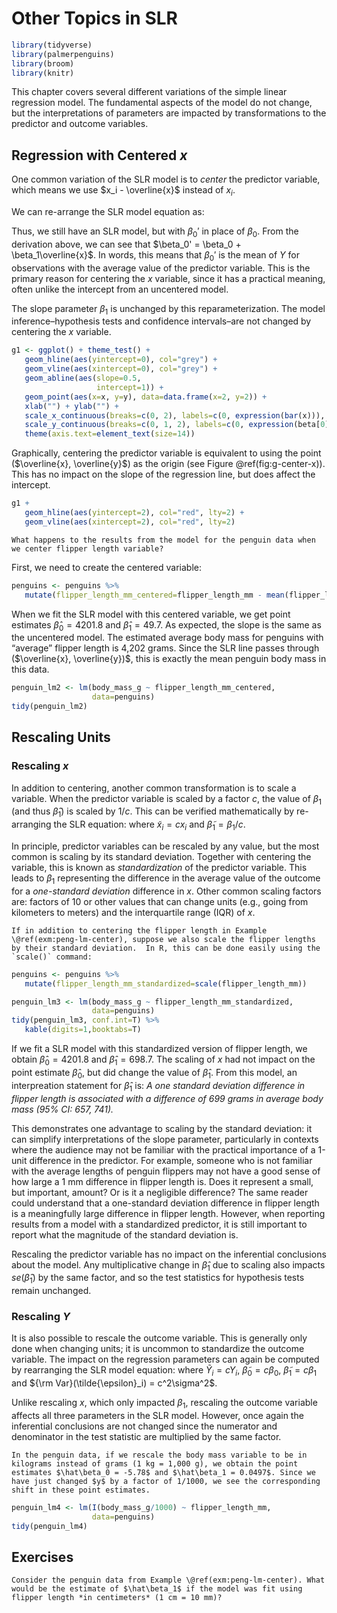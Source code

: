 # Other Topics in SLR {#slrother}

```r
library(tidyverse)
library(palmerpenguins)
library(broom)
library(knitr)
```


This chapter covers several different variations of the simple linear regression model. The fundamental aspects of the model do not change, but the interpretations of parameters are impacted by transformations to the predictor and outcome variables. 

## Regression with Centered $x$

One common variation of the SLR model is to *center* the predictor variable, which means we use $x_i - \overline{x}$ instead of $x_i$. 

We can re-arrange the SLR model equation as:
\begin{align*}
Y_i &= \beta_0 + \beta_1x_i + \epsilon_i \\
&= \beta_0 + \beta_1x_i  - \beta_1\overline{x} + \beta_1\overline{x} + \epsilon_i \\
&= {\color{blue}{\beta_0 + \beta_1\overline{x}}}  + \beta_1 (x_i  - \overline{x})  + \epsilon_i \\
&= {\color{blue}{\beta_0'}}  + \beta_1 (x_i  - \overline{x})  + \epsilon_i 
\end{align*}

Thus, we still have an SLR model, but with $\beta_0'$ in place of $\beta_0$. From the derivation above, we can see that $\beta_0' = \beta_0 + \beta_1\overline{x}$. In words, this means that $\beta_0'$ is the mean of $Y$ for observations with the average value of the predictor variable. This is the primary reason for centering the $x$ variable, since it has a practical meaning, often unlike the intercept from an uncentered model.

The slope parameter $\beta_1$ is unchanged by this reparameterization. The model inference--hypothesis tests and confidence intervals--are not changed by centering the $x$ variable.

```r
g1 <- ggplot() + theme_test() + 
   geom_hline(aes(yintercept=0), col="grey") +
   geom_vline(aes(xintercept=0), col="grey") +
   geom_abline(aes(slope=0.5,
                   intercept=1)) +
   geom_point(aes(x=x, y=y), data=data.frame(x=2, y=2)) +
   xlab("") + ylab("") + 
   scale_x_continuous(breaks=c(0, 2), labels=c(0, expression(bar(x))), limits=c(-1, 5)) + 
   scale_y_continuous(breaks=c(0, 1, 2), labels=c(0, expression(beta[0]), expression(bar(y))), limits=c(-0.5, 4)) + 
   theme(axis.text=element_text(size=14))
```

Graphically, centering the predictor variable is equivalent to using the point ($\overline{x}, \overline{y}$) as the origin (see Figure \@ref(fig:g-center-x)). This has no impact on the slope of the regression line, but does affect the intercept.

```r
g1 + 
   geom_hline(aes(yintercept=2), col="red", lty=2) +
   geom_vline(aes(xintercept=2), col="red", lty=2)
```


<!-- The main reason for centering the predictor variable is that it results in a more interpretable intercept.  Although we are often not concerned wit -->

<!-- First, it results in a more interpretable intercept, since it now corresponds to an observation with the average value of $x$ instead of $x=0$.  -->


<!-- Second, it can be shown that $\hat\beta_0'$ is uncorrelated with $\hat\beta_1$, although this is mostly used only to simplify some calculations.  -->

:::: {.examplebox}
```example
What happens to the results from the model for the penguin data when we center flipper length variable?
```

First, we need to create the centered variable:
```r
penguins <- penguins %>%
   mutate(flipper_length_mm_centered=flipper_length_mm - mean(flipper_length_mm, na.rm=TRUE))
```

When we fit the SLR model with this centered variable, we get point estimates $\hat\beta_0 = 4201.8$ and $\hat\beta_1 = 49.7$. 
As expected, the slope is the same as the uncentered model. 
The estimated average body mass for penguins with "average" flipper length is 4,202 grams. 
Since the SLR line passes through ($\overline{x}, \overline{y})$, this is exactly the mean penguin body mass in this data.


```r
penguin_lm2 <- lm(body_mass_g ~ flipper_length_mm_centered,
                  data=penguins)
tidy(penguin_lm2)
```
::::

## Rescaling Units {#rescaling}

### Rescaling $x$

In addition to centering, another common transformation is to scale a variable. When the predictor variable is scaled by a factor $c$, the value of $\beta_1$ (and thus $\hat\beta_1$) is scaled by $1/c$. This can be verified mathematically by re-arranging the SLR equation:
\begin{align*}
Y_i &= \beta_0 + \beta_1 x_i + \epsilon_i \\
&= \beta_0 + \frac{\beta_1}{c} (cx_i) + \epsilon_i\\
&= \beta_0 + \tilde{\beta_1} \tilde{x_i} + \epsilon_i
\end{align*}
where $\tilde{x}_i = cx_i$ and $\tilde{\beta}_1 = \beta_1/c$.

In principle, predictor variables can be rescaled by any value, but the most common is scaling by its standard deviation. Together with centering the variable, this is known as *standardization* of the predictor variable. This leads to $\beta_1$ representing the difference in the average value of the outcome for a *one-standard deviation* difference in $x$. Other common scaling factors are: factors of 10 or other values that can change units (e.g., going from kilometers to meters) and the interquartile range (IQR) of $x$. 

:::: {.examplebox}

```example
If in addition to centering the flipper length in Example \@ref(exm:peng-lm-center), suppose we also scale the flipper lengths by their standard deviation.  In R, this can be done easily using the `scale()` command:
```

```r
penguins <- penguins %>%
   mutate(flipper_length_mm_standardized=scale(flipper_length_mm))
```

```r
penguin_lm3 <- lm(body_mass_g ~ flipper_length_mm_standardized,
                  data=penguins)
tidy(penguin_lm3, conf.int=T) %>%
   kable(digits=1,booktabs=T)
```

If we fit a SLR model with this standardized version of flipper length, we obtain $\hat\beta_0 = 4201.8$ and $\hat\beta_1 = 698.7$. The scaling of $x$ had not impact on the point estimate $\hat\beta_0$, but did change the value of $\hat\beta_1$. From this model, an interpreation statement for $\hat\beta_1$ is: *A one standard deviation difference in flipper length is associated with a difference of 699 grams in average body mass (95\% CI: 657, 741).*

::::


This demonstrates one advantage to scaling by the standard deviation: it can simplify interpretations of the slope parameter, particularly in contexts where the audience may not be familiar with the practical importance of a 1-unit difference in the predictor. For example, someone who is not familiar with the average lengths of penguin flippers may not have a good sense of how large a 1 mm difference in flipper length is. Does it represent a small, but important, amount? Or is it a negligible difference? The same reader could understand that a one-standard deviation difference in flipper length is a meaningfully large difference in flipper length.
However, when reporting results from a model with a standardized predictor, it is still important to report what the magnitude of the standard deviation is.

Rescaling the predictor variable has no impact on the inferential conclusions about the model. Any multiplicative change in $\hat\beta_1$ due to scaling also impacts $se(\hat\beta_1)$ by the same factor, and so the test statistics for hypothesis tests remain unchanged.


\vspace{4cm}



### Rescaling $Y$

It is also possible to rescale the outcome variable. This is generally only done when changing units; it is uncommon to standardize the outcome variable. The impact on the regression parameters can again be computed by rearranging the SLR model equation:
\begin{align*}
Y_i &= \beta_0 + \beta_1x_i + \epsilon_i \\
cY_i &= c\beta_0 + c\beta_1x_i + c\epsilon_i \\
\tilde{Y}_i &= \tilde{\beta}_0 + \tilde{\beta}_1x_i + \tilde{\epsilon_i}
\end{align*}
where $\tilde{Y}_i = cY_i$, $\tilde\beta_0 = c\beta_0$, $\tilde{\beta}_1 = c\beta_1$ and ${\rm Var}(\tilde{\epsilon}_i) = c^2\sigma^2$.

Unlike rescaling $x$, which only impacted $\beta_1$, rescaling the outcome variable affects all three parameters in the SLR model. However, once again the inferential conclusions are not changed since the numerator and denominator in the test statistic are multiplied by the same factor. 

:::: {.examplebox}
```example
In the penguin data, if we rescale the body mass variable to be in kilograms instead of grams (1 kg = 1,000 g), we obtain the point estimates $\hat\beta_0 = -5.78$ and $\hat\beta_1 = 0.0497$. Since we have just changed $y$ by a factor of 1/1000, we see the corresponding shift in these point estimates.
```

```r
penguin_lm4 <- lm(I(body_mass_g/1000) ~ flipper_length_mm,
                  data=penguins)
tidy(penguin_lm4)
```
::::

## Exercises


```exercise
Consider the penguin data from Example \@ref(exm:peng-lm-center). What would be the estimate of $\hat\beta_1$ if the model was fit using flipper length *in centimeters* (1 cm = 10 mm)?
```


